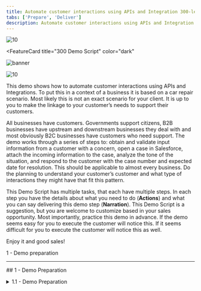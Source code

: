 ```yaml
---
title: Automate customer interactions using APIs and Integration 300-level Demo
tabs: ['Prepare', 'Deliver']
description: Automate customer interactions using APIs and Integration 300-level Demo
---
```


![10](./images/automation-tech-demos-screen-github.png)
<br/>


<FeatureCard
  title="300 Demo Script"
  color="dark"
  >

![banner](images/demo-script.jpg)

![10](./images/automation-tech-demos-screen-github.png)

</FeatureCard>

This demo shows how to automate customer interactions using APIs and Integrations.  To put this in a context of a business it is based on a car repair scenario.  Most likely this is not an exact scenario for your client.  It is up to you to make the linkage to your customer’s needs to support their customers.

All businesses have customers.  Governments support citizens, B2B businesses have upstream and downstream businesses they deal with and most obviously B2C businesses have customers who need support.  The demo works through a series of steps to: obtain and validate input information from a customer with a concern, open a case in Salesforce, attach the incoming information to the case, analyze the tone of the situation, and respond to the customer with the case number and expected date for resolution.  This should be applicable to almost every business.  Do the planning to understand your customer’s customer and what type of interactions they might have that fit this pattern.

This Demo Script has multiple tasks, that each have multiple steps. In each step you have the details about what you need to do (**Actions**) and what you can say delivering this demo step (**Narration**). This Demo Script is a suggestion, but you are welcome to customize based in your sales opportunity. Most importantly, practice this demo in advance.  If the demo seems easy for you to execute the customer will notice this.  If it seems difficult for you to execute the customer will notice this as well.

Enjoy it and good sales!

<AnchorLinks>
  <AnchorLink>1 - Demo preparation</AnchorLink>
</AnchorLinks>

***

<span id="place1"> ## 1 - Demo Preparation</span>

<details>
<summary>1.1 - Demo Preparation</summary>

<br/>

| **Demo Use Case:** Access applications through APIs and Integrations |   |
| :---         | :--- |

| **Demo Description:** Use Watson AI together with SaaS connectivity to Salesforce and ServiceNow to create a self-service car repair API giving customers real-time estimates and integrating directly with systems of record. The demo shows easy API creation with No-code App Connect Designer, rate limiting plans, security policies and Self-Service API consumption using the API Connect Portal.
> **Demo Capabilities:** ACE Designer, ACE, APIC
> **Demo Products:** CP4I 2021.1 on ROKS 4.6
> Here you will be able to prepare yourself to deliver this demo. To deliver this demo, follow the steps below:

+ [Requesting your demo environment](https://ibm-garage-tsa.github.io/cp4i-demohub/cp4i-on-roks/)<br/>
(Learn the Demo Scenario, check the Demo Video and review the Demo Sequence)

+ [Prerequisites and preparing your environment](https://ibm-garage-tsa.github.io/cp4i-demohub/salesdemos/carrepair-new/prepare)<br/>
(Check the different delivery options and be ready to deliver the demo)

***

[Go to Top](#place1)
</details>
